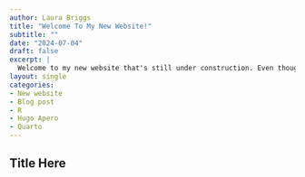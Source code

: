 ```yaml
---
author: Laura Briggs
title: "Welcome To My New Website!"
subtitle: ""
date: "2024-07-04"
draft: false
excerpt: |
  Welcome to my new website that's still under construction. Even though it's 2024, the site is built using R, blogdown, and Hugo Apero. Let me explain why this is totally on brand for me.
layout: single
categories:
- New website
- Blog post
- R
- Hugo Apero
- Quarto
---
```


## Title Here